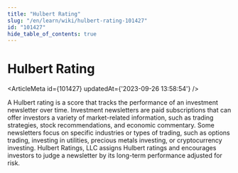 ```yaml
---
title: "Hulbert Rating"
slug: "/en/learn/wiki/hulbert-rating-101427"
id: "101427"
hide_table_of_contents: true
---
```



# Hulbert Rating

<ArticleMeta id={101427} updatedAt={'2023-09-26 13:58:54'} />
<div className='border-solid border-b border-t-0 my-4 border-[var(--ifm-color-gray-300)]' />

A Hulbert rating is a score that tracks the performance of an investment newsletter over time. Investment newsletters are paid subscriptions that can offer investors a variety of market-related information, such as trading strategies, stock recommendations, and economic commentary. Some newsletters focus on specific industries or types of trading, such as options trading, investing in utilities, precious metals investing, or cryptocurrency investing. Hulbert Ratings, LLC assigns Hulbert ratings and encourages investors to judge a newsletter by its long-term performance adjusted for risk.
